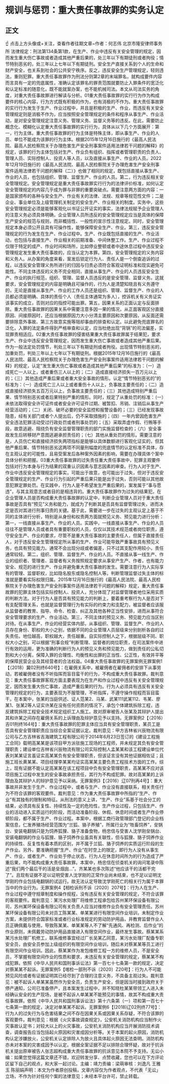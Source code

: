# 规训与惩罚：重大责任事故罪的实务认定
## 正文
☝ 点击上方头像或+关注，查看作者往期文章~作者：何志伟 北京市隆安律师事务所	法律规定：刑法第134条第1款，在生产、作业中违反有关安全管理的规定，因而发生重大伤亡事故或者造成其他严重后果的，处三年以下有期徒刑或者拘役；情节特别恶劣的，处三年以上七年以下有期徒刑。安全生产直接关系到个人的生命和财产安全，也关系到社会的公共安宁秩序。反之，违反安全生产管理规定，轻则违法，重则犯罪。重大责任事故罪作为刑法分则第2章的末端罪名，就构成要件内容而言具有一定的兜底属性，准确认定该罪名的罪责范围就要防止入罪条件的宽泛化和认定标准的随意化，既不能就案办案，也不能机械司法。本文从司法实务的角度，对重大责任事故罪进行解读与分析。01重大责任事故罪的实行行为作为构成要件的核心内容，行为方式既有积极的作为，也有消极的不作为。重大责任事故罪的实行行为发生于生产、作业过程中，并且是积极的生产、作业，而违反有关安全管理规定则是消极不作为，应当按照安全管理规定的条件和程序从事生产、作业活动，是对安全管理规定注意义务、管理义务、监督义务等的违反。在此，需要防止概念化、模糊化认定重大责任事故罪的实行行为，具体从以下几个方面展开：第一，行为主体。重大责任事故罪的行为主体是特殊主体，即从事生产、作业的人员、单位不能成为该罪的行为主体。根据2015年12月16日施行的《最高人民法院、最高人民检察院关于办理危害生产安全刑事案件适用法律若干问题的解释》的规定，该罪的行为主体包括对生产、作业负有组织、指挥或者管理职责的负责人、管理人员、实际控制人、投资人等人员，以及直接从事生产、作业的人员。2022年12月19日施行的《最高人民法院、最高人民检察院关于办理危害生产安全刑事案件适用法律若干问题的解释（二）》也做了相同的规定，既包括直接从事生产、作业的人员，也包括组织、管理、监督生产、作业的人员。第二，行为违反相关安全管理规定。安全管理规定是重大责任事故罪实行行为的法律评价标准，如何认定安全管理规定的内容几乎成为罪与非罪的重要突破点。需要注意两方面的内容：一是国家颁布的各种与安全生产、作业有关的法律、法规、规章等规范性文件；二是企业、事业单位及上级管理机关制定的安全生产、作业相关的制度。实务中，这些安全管理规定必须是能够客观化以书证公开证实的事实，法律法规赋予企业管理人的注意义务必须具体明确，企业管理人员所违反的安全管理规定应当是具体的保障生产安全的规范与规则，而非概括性、一般性的宣示性注意规定。同时，安全管理规定本身必须公开且具有可操作性，能够保障安全生产、作业。第三，违反安全管理规定的行为发生在生产、作业过程中。生产、作业既包括直接的生产、作业活动，也包括与直接生产、作业相关的前期准备、中间休整工作。生产、作业过程不仅限于特定的成产、作业时间和场所，比如停业整顿或者中途休息过程中违反安全管理规定发生重大责任事故的，应当认定为本罪。第四，安全管理规定的义务内容和义务人。从办案的角度来看，案发后锁定行为人、责任人是一个倒查追诉的过程，以违反安全管理义务所进行的归因与归责必须符合客观证明标准和现实避免可能性。不同主体违反的义务不完全相同，直接从事生产、作业的人员违反安全生产、作业的执行规范，组织、管理、监督人员违反的是安全管理、监督义务。这就要求，安全管理规定的内容是明确且可操作的，行为人是清楚知晓且有义务遵守的，无论是直接从事生产、作业的工作人员还是组织、管理、监督生产、作业的人员都必须是明确、具体的责任个人（责任主体通常为多人），控诉机关有义务证实该事实的成立，否则对应的指控可能出罪。第五，因果关系的正面认定与反面排除。重大责任事故罪的因果关系中需要注意多因一果的情况，从正面客观区分直接原因、间接原因时，还应当根据原因力大小分清主要原因和次要原因，从反面还需要排除意外事故、第三方故意实施等阻却事由的排查和认定。以此避免兜底罪名的泛化，入罪的法定条件得到严格审查和认定，应当杜绝出现“背锅”的司法偏差，实现罪责相适应。02重大责任事故罪的侵害结果重大责任事故罪属于结果犯，要求生产、作业中违反安全管理规定，因而发生重大伤亡事故或者造成其他严重后果。作为一般法定处罚情节，判处三年以下有期徒刑或者拘役。出现情节特别恶劣的，加重处罚，判处三年以上七年以下有期徒刑。根据2015年12月16日施行的《最高人民法院、最高人民检察院关于办理危害生产安全刑事案件适用法律若干问题的解释》的规定，认定“发生重大伤亡事故或者造成其他严重后果”的标准为：（一）造成死亡一人以上，或者重伤三人以上的；（二）造成直接经济损失一百万元以上的；（三）其他造成严重后果或者重大安全事故的情形。认定“情节特别恶劣的”的标准为：（一）造成死亡三人以上或者重伤十人以上，负事故主要责任的；（二）造成直接经济损失五百万元以上，负事故主要责任的；（三）其他造成特别严重后果、情节特别恶劣或者后果特别严重的情形。同时，规定了从重处罚的标准：（一）未依法取得安全许可证件或者安全许可证件过期、被暂扣、吊销、注销后从事生产经营活动的；（二）关闭、破坏必要的安全监控和报警设备的；（三）已经发现事故隐患，经有关部门或者个人提出后，仍不采取措施的；（四）一年内曾因危害生产安全违法犯罪活动受过行政处罚或者刑事处罚的；（五）采取弄虚作假、行贿等手段，故意逃避、阻挠负有安全监督管理职责的部门实施监督检查的；（六）安全事故发生后转移财产意图逃避承担责任的；（七）其他从重处罚的情形。需要注意的是，人员伤亡和直接经济损失两项指标是能够以具体数额进行客观化证实的，但其他严重后果、情节特别恶劣这两项不同量刑幅度的兜底情节的认定标准不具体，存在主观认定的可能性，且易受案发后各种案外因素的影响，需要在办理具体个案中具体分析和把握。03重大责任事故罪的过失责任重大责任事故中，犯罪主观要件包括对行为本身与行为结果的双重认识因素与意志因素的审查。行为人对于生产、作业中违反安全管理规定的事实，可能出于故意，也可能出于过失，但对于违反安全管理规定的生产、作业行为引起的严重后果只能是出于过失，否则可能以其他故意犯罪定罪处罚。在实践中，行为人是不希望发生严重后果的，案发属于“事与愿违”，与其主观意志或者目的是相违背的。重大责任事故罪作为过失的结果犯，在企业管理人员是否构成重大责任事故罪的认定中，判断企业管理人员对于重大责任事故是否具有“预见”义务和能力，就成为了判断其是否具有监督管理过失，进而决定是否对其进行刑事归责的关键。基于此，需要进一步在过失的主观认定上基于不同的主体进行分析，特别是从身份和权责两方面就预见义务、预见能力进行分析：第一，一线直接从事生产、作业的人员。实践中，一线直接从事生产、作业的人员往往不是管理人员或者具有重要职权的人员，仅仅以其技术规范或者岗位职责，遵守安全生产、作业的要求，尽管不是重大责任事故的主要责任人，但属于直接责任人，对于违反安全生管理规定所从事的生产、作业可能导致严重事故具有预见义务，也具有预见能力。通常不会出现分歧或者偏差，只不过其支配作用较小，责任通常较轻。第二，组织、管理、监督生产、作业的人员。不直接从事一线生产、作业的组织者、管理者、监督者有义务按照规定要求从事安产生产、作者，也有能力安全、规范的进行生产、作业并避免重大责任事故的发生。需要注意行为人实际享有的管理、监督职权，比如隐名股东或隐名控制人等。判断管理监督过失主体的标准就是要看实际权限归属。2015年12月16日施行的《最高人民法院、最高人民检察院关于办理危害生产安全刑事案件适用法律若干问题的解释》规定，重大责任事故罪的犯罪主体包括实际控制人、投资人，充分体现了对监督管理者地位采用实质的判断方法。对于行为人是否具有预见能力的判断上，要着重考察行为人是否对下有支配管理关系，也就是监督管理行为有实际的约束力和支配力，被监督者应该服从监督者的教育、指导、命令、检查、纠正及其他各种正当性安排，进而从事符合安全管理要求的生产、作业活动。第三，不同主体的预见义务、预见能力应当区别对待。在从事生产、作业的经营实体内部，从事组织、管理、监督生产、作业的人员存在身份、职权的大小之别，依据不同的企业管理人员层级来分别剖析各自的过失责任。地位越高，职权越大，责任越重。自实际控制人之下，根据层级不同、职权大小之别，可以根据“刑事合规”判断管理、监督者的岗位职责，在司法案件中进行有效的运用，更为准确的判断行为人的预见义务和预见能力，做到责任的公私切割和大小分离，保障入罪的合理性、均衡性和出罪的正当性、公正性，有效并平等的保障民营企业及其经营者的合法权益。04重大责任事故罪的无罪案例无罪案例1【（2018）冀02刑终640号】：在雇佣关系中，被雇佣者在雇佣者的安排下从事劳动，若被雇佣者没有不听指挥而盲目蛮干的行为，不构成重大责任事故罪。裁判意见：重大责任事故罪客观方面主要表现为在生产和作业过程中违反有关安全管理规定，因而发生重大伤亡事故，造成严重后果的行为。行为人必须具有违反有关安全管理的规定的行为，主要表现为不服管理，不听指挥，不遵守操作规程而盲目蛮干。在本案中，张某的当庭供述、证人范某2、马某、武某111武某112、韦某、廖某1、张某2等人证实许某在没有任何资质的情况下，承包个体建筑拆除工程，违反建筑拆除工程安全技术规定组织工人施工。故对原审被告人张某及其辩护人提出其和许某之间存在雇佣关系的上诉理由及辩护意见予以支持。无罪案例2【（2016）吉01刑终164号】：重大责任事故罪的犯罪主体应当具有安全管理职责，某员工是否具有安全管理职责应当综合全案证据认定。裁判意见：甲方吉林省兴辰物流有限公司与乙方吉林省吉海建筑工程有限公司于2014年6月23日签订的《建设工程施工合同》载明高某某是该项目甲方派驻施工现场的工程师，并未规定其负有安全管理职责；建设单位吉林省兴辰物流有限公司实际控制人孟某某和该工程建设单位代表刘某某证言虽证实高某某负有安全管理职责，但该证言没有其他证据相佐证；且施工班长黄某某、项目经理李某某均证实高某某主要负责工程技术方面的工作。综上，现有证据不能认定高某某在该工程项目中负有安全管理职责，高某某不应对该项目施工过程中发生的安全事故承担责任，其行为不构成犯罪。故对高某某的上诉理由及其辩护人的辩护意见予以采纳。无罪案例3【（2016）辽07刑再4号】：重大事故并非发生于生产、作业过程中，或者与生产、作业没有直接联系，相关责任行为不符合该罪的客观要件。裁判意见：作为重大责任事故罪中所指的“生产、作业”有其独有的限制和特征。从刑法的意义上讲，“生产、作业”系基于社会分工的结果，必须具有反复性、持续性及一定的危险性，生产作业过程，只包括生产、作业的活动进入实质运行的阶段，而活动准备阶段、休假、休息时间或者生产作业停顿阶段，都不属于生产、作业过程。本案中，根据工商行政管理部门登记的企业档案信息，仁发养殖场经营范围为“兰狐、貉子养殖”，所属行业为“牲畜饲养”，垒锅台、安装电翻锅只是为饲养狐狸、貉子准备食物，杨忠信与受害人沈学刚垒锅台、安装电翻锅的作业与狐狸、貉子饲养作业虽具有关联性，但与狐狸、貉子饲养作业的持续性、反复性有着本质的区别，并不属于兰狐、貉子饲养的实质运行阶段的生产作业。另外，要准确把握“生产、作业”在时空上的限定，即行为人没有从事生产、作业，或者生产、作业处于停止状态，行为人在休息时间所为的行为造成了严重后果，均不能构成重大责任事故罪。本案中，杨忠信在侦查机关的询问笔录中陈述“我们两个最后干的活是垒烟囱…”。齐某某也多次陈述“他应该干的活都干完了”。且现有证据不足以证明受害人沈学刚的正常作业尚未结束，也不足以证明沈学刚的作业包括电翻锅的试运行。故无法认定导致沈学刚死亡的相关行为属于本罪当中的作业行为。无罪案例4【相检诉刑不诉〔2020〕207号】：行为人在生产、作业过程中遵守规章制度和操作规程，没有违反有关安全管理的规定，不符合该罪的客观要件。裁判意见：某污水处理厂将维修工程承包给苏州某环保设备有限公司，苏州某环保设备有限公司有关负责人应当对维修作业负有安全管理责任。苏州某环保设备有限公司未对员工陈某某、单某某进行有限空间作业培训，未制定作业方案，未提供符合国家标准或者行业标准规定的劳动防护用品，并教育监督作业人员正确佩戴与使用，导致陈某某、单某某等人不了解“先通风、再检测、后作业”的作业原则，未佩戴劳动防护用品直接进入有限空间作业，最终发生事故。蔡某某系某污水处理厂机修工，联系维修事宜经过厂长吴某乙同意，某污水处理厂配备专职安全员，由安全员参加上级组织的有限空间作业培训，随后未对蔡某某等员工进行有限空间作业培训。因此，蔡某某作为发包维修工程一方的维修人员，不是安全员，不掌握有限空间作业的性质和要求，未违反有关安全管理的规定，蔡某某不构成犯罪。依照《中华人民共和国刑事诉讼法》第一百七十七条第一款的规定，决定对蔡某某不起诉。无罪案例5【喀检一部刑不诉〔2020〕Z20号】：行为人不可能预见风险或者有证据证明其已经尽到了合理的注意义务，不具备主观过失。裁判意见：被不起诉人单某某虽然作为安全员，负责生产安全，但是因当时接到政府关于停产通知，公司已准备停产，且本案发生过程中，并不知晓杜某某带领工人进入未经确认安全的生产现场，是被不起诉人单某某不能预见的事情，故其不构成重大责任事故罪。依照《中华人民共和国刑事诉讼法》第十六条第（一）项和第一百七十七条第一款的规定，决定对单某某不起诉。无罪案例6【(2018)辽02刑终77号】：行为人的过失行为与危害结果之间不存在因果关系或因果关系存疑，不符合该罪的客观要件。裁判意见：根据《火灾事故调查规定》，公安机关消防机构应当制作火灾事故认定书；对较大以上的火灾事故，公安机关消防机构应当开展消防技术调查，调查报告应当包括起火原因和灾害成因分析等。关于本案的起火原因，消防机构认定涉嫌放火，公安机关认定排除人为放火且具体起火原因无法查明。消防机构亦未对本案的灾害成因予以认定。根据全案证据不足以排除合理怀疑，故对于抗诉机关提出原审被告人张志超构成重大责任事故罪的抗诉意见本院不予支持。无讼小编：如果您觉得这篇文章还不错，欢迎转发分享、点赞收藏，您也可以在下方评论区留下自己的观点，和大家一起讨论。主编：靖力责编：梁萌审核：刘逸凡 王雅玉 陈丽娟声明：本文为作者原创投稿，文章内容仅为作者观点，不代表「无讼」立场，不作为针对任何个案的法律意见；未经本平台许可，禁止转载。